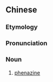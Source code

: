 ==Chinese==
{{zh-forms}}
{{zh-wp}}

===Etymology===
{{bor|zh|en|phenazine}}

===Pronunciation===
{{zh-pron
|m=fēnqín
|cat=n
}}

===Noun===
{{zh-noun}}

# {{lb|zh|organic compound}} [[phenazine]]